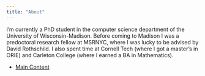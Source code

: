 ```yaml
---
title: "About"
---
```


I'm currently a PhD student in the computer science department of the University of Wisconsin-Madison. Before coming to Madison I was a predoctoral research fellow at MSRNYC, where I was lucky to be advised by David Rothschild. I also spent time at Cornell Tech (where I got a master's in ORIE) and Carleton College (where I earned a BA in Mathematics).


+ [Main Content](index.html)
<!---
Follow along with me on my path to learning about all things related to data. 

This blog is both a place where I write about the various things I'm interested in and a repository for some of my past work. There's a lot of writing on mathematics, statistics, and computer science out there and this is my way of adding to it. It is also an opportunity to practice my communication skills. I can't say that all of my posts are great examples of technical communication, but I hope that at some point in the future they will be. So stay tuned! I might put out a good post at some point in the future!
-->

<!---
Data is everywhere, but it seems to me that there is a distinct lack of material that clearly explains how it can be used effectively. My goal for this blog is create a series of tutorials to help those interested in statistics, mathematics, data science, and computer science better understand how we can harness data for good. 

Hopefully this blog will blossom into something more engaging than just a bunch of R and Python cookbooks, but to be honest I'm not quite sure what this blog is going to become. 

+ [Recent Posts](content.html)
-->
